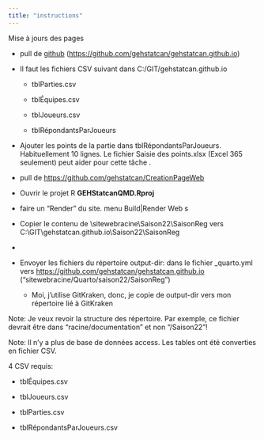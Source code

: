 ```yaml
---
title: "instructions"
---
```


Mise à jours des pages

-   pull de [github](https://github.com/gehstatcan/gehstatcan.github.io) (<https://github.com/gehstatcan/gehstatcan.github.io>)

-   Il faut les fichiers CSV suivant dans C:/GIT/gehstatcan.github.io

    -   tblParties.csv

    -   tblÉquipes.csv

    -   tblJoueurs.csv

    -   tblRépondantsParJoueurs

-   Ajouter les points de la partie dans tblRépondantsParJoueurs. Habituellement 10 lignes. Le fichier Saisie des points.xlsx (Excel 365 seulement) peut aider pour cette tâche .

-   pull de <https://github.com/gehstatcan/CreationPageWeb>

-   Ouvrir le projet R **GEHStatcanQMD.Rproj**

-   faire un "Render" du site. menu Build\|Render Web s

-   Copier le contenu de \\sitewebracine\\Saison22\\SaisonReg vers C:\\GIT\\gehstatcan.github.io\\Saison22\\SaisonReg

-   

-   Envoyer les fichiers du répertoire output-dir: dans le fichier \_quarto.yml vers <https://github.com/gehstatcan/gehstatcan.github.io> ("sitewebracine/Quarto/saison22/SaisonReg")

    -   Moi, j'utilise GitKraken, donc, je copie de output-dir vers mon répertoire lié à GitKraken

Note: Je veux revoir la structure des répertoire. Par exemple, ce fichier devrait être dans "racine/documentation" et non "/Saison22"!

Note: Il n'y a plus de base de données access. Les tables ont été converties en fichier CSV.

4 CSV requis:

-   tblÉquipes.csv

-   tblJoueurs.csv

-   tblParties.csv

-   tblRépondantsParJoueurs.csv